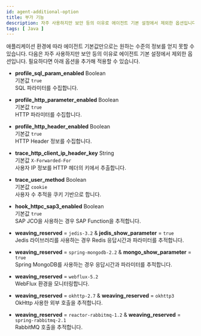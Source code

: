 ```yaml
---
id: agent-additional-option
title: 부가 기능
description: 자주 사용하지만 보안 등의 이유로 에이전트 기본 설정에서 제외한 옵션입니다.
tags: [ Java ]
---
```


애플리케이션 환경에 따라 에이전트 기본값만으로는 원하는 수준의 정보를 얻지 못할 수 있습니다. 다음은 자주 사용하지만 보안 등의 이유로 에이전트 기본 설정에서 제외한 옵션입니다. 필요하다면 아래 옵션을 추가해 적용할 수 있습니다.

* **profile_sql_param_enabled** <span class='type'>Boolean</span><br/>
기본값 `true`<br/>SQL 파라미터를 수집합니다.

* **profile_http_parameter_enabled** <span class='type'>Boolean</span><br/>
기본값 `true`<br/>HTTP 파라미터를 수집합니다.

* **profile_http_header_enabled** <span class='type'>Boolean</span><br/>
기본값 `true`<br/>HTTP Header 정보를 수집합니다.

* **trace_http_client_ip_header_key** <span class='type'>String</span><br/>
기본값 `X-Forwarded-For`<br/>사용자 IP 정보를 HTTP 헤더의 키에서 추출합니다.

* **trace_user_method** <span class='type'>Boolean</span><br/>
기본값 `cookie`<br/>사용자 수 추적을 쿠키 기반으로 합니다.

* **hook_httpc_sap3_enabled** <span class='type'>Boolean</span><br/>
기본값 `true`<br/>SAP JCO을 사용하는 경우 SAP Function을 추적합니다.

* **weaving_reserved** = `jedis-3.2` & **jedis_show_parameter** = `true`<br/>
Jedis 라이브러리를 사용하는 경우 Redis 응답시간과 파라미터를 추적합니다.

* **weaving_reserved** = `spring-mongodb-2.2` & **mongo_show_parameter** = `true`<br/>
Spring MongoDB를 사용하는 경우 응답시간과 파라미터를 추적합니다.

* **weaving_reserved** = `webflux-5.2`<br/>
WebFlux 환경을 모니터링합니다.

* **weaving_reserved** = `okhttp-2.7` & **weaving_reserved** = `okhttp3`<br/>
OkHttp 사용한 외부 호출을 추적합니다.

* **weaving_reserved** = `reactor-rabbitmq-1.2` & **weaving_reserved** = `spring-rabbitmq-2.1`<br/>
RabbitMQ 호출을 추적합니다.